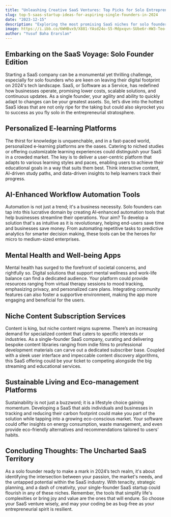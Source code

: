 ```yaml
---
title: "Unleashing Creative SaaS Ventures: Top Picks for Solo Entrepreneurs in 2024"
slug: top-5-saas-startup-ideas-for-aspiring-single-founders-in-2024
date: "2023-12-15"
description: "Exploring the most promising SaaS niches for solo founders looking to break through the tech industry in 2024. Dive into these top 5 startup ideas that stand out in the digital ecosystem."
image: https://i.ibb.co/6WHBvx9/X881-YAsd24o-S5-Mdpxqvn-SUbe6r-HW3-Teo-A.png
author: "Yusuf Baha Erarslan"
---
```


## Embarking on the SaaS Voyage: Solo Founder Edition

Starting a SaaS company can be a monumental yet thrilling challenge, especially for solo founders who are keen on leaving their digital footprint on 2024's tech landscape. SaaS, or Software as a Service, has redefined how businesses operate, promising lower costs, scalable solutions, and continuous updates. As a single founder, your agility and ability to quickly adapt to changes can be your greatest assets. So, let’s dive into the hottest SaaS ideas that are not only ripe for the taking but could also skyrocket you to success as you fly solo in the entrepreneurial stratosphere.

## Personalized E-learning Platforms

The thirst for knowledge is unquenchable, and in a fast-paced world, personalized e-learning platforms are the oases. Catering to niched studies or offering customizable learning experiences could distinguish your SaaS in a crowded market. The key is to deliver a user-centric platform that adapts to various learning styles and paces, enabling users to achieve their educational goals in a way that suits them best. Think interactive content, AI-driven study paths, and data-driven insights to help learners track their progress.

## AI-Enhanced Workflow Automation Tools

Automation is not just a trend; it's a business necessity. Solo founders can tap into this lucrative domain by creating AI-enhanced automation tools that help businesses streamline their operations. Your aim? To develop a solution that's as intuitive as it is revolutionary, helping end-users save time and businesses save money. From automating repetitive tasks to predictive analytics for smarter decision making, these tools can be the heroes for micro to medium-sized enterprises.

## Mental Health and Well-being Apps

Mental health has surged to the forefront of societal concerns, and rightfully so. Digital solutions that support mental wellness and work-life balance can find a dedicated audience. Your platform could provide resources ranging from virtual therapy sessions to mood tracking, emphasizing privacy, and personalized care plans. Integrating community features can also foster a supportive environment, making the app more engaging and beneficial for the users.

## Niche Content Subscription Services

Content is king, but niche content reigns supreme. There’s an increasing demand for specialized content that caters to specific interests or industries. As a single-founder SaaS company, curating and delivering bespoke content libraries ranging from indie films to professional development materials can carve out a dedicated subscriber base. Coupled with a sleek user interface and impeccable content discovery algorithms, this SaaS offering could be your ticket to competing alongside the big streaming and educational services.

## Sustainable Living and Eco-management Platforms

Sustainability is not just a buzzword; it is a lifestyle choice gaining momentum. Developing a SaaS that aids individuals and businesses in tracking and reducing their carbon footprint could make you part of the solution while tapping into a growing eco-conscious market. Your software could offer insights on energy consumption, waste management, and even provide eco-friendly alternatives and recommendations tailored to users' habits.

## Concluding Thoughts: The Uncharted SaaS Territory

As a solo founder ready to make a mark in 2024’s tech realm, it's about identifying the intersection between your passion, the market's needs, and the untapped potential within the SaaS industry. With tenacity, strategic planning, and a dash of creativity, your single-founder SaaS startup could flourish in any of these niches. Remember, the tools that simplify life's complexities or bring joy and value are the ones that will endure. So choose your SaaS venture wisely, and may your coding be as bug-free as your entrepreneurial spirit is resilient.
